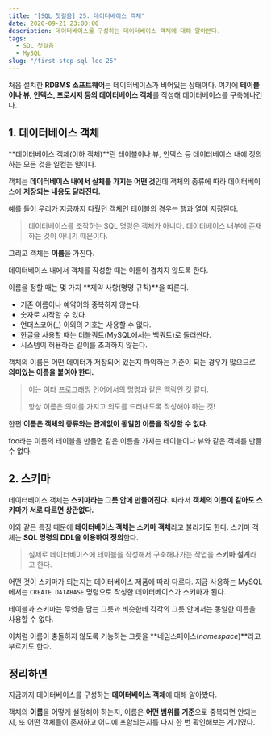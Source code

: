 ```yaml
---
title: "[SQL 첫걸음] 25. 데이터베이스 객체"
date: 2020-09-21 23:00:00
description: 데이터베이스를 구성하는 데이터베이스 객체에 대해 알아본다.
tags:
  - SQL 첫걸음
  - MySQL
slug: "/first-step-sql-lec-25"
---
```


처음 설치한 **RDBMS 소프트웨어**는 데이터베이스가 비어있는 상태이다. 여기에 **테이블이나 뷰, 인덱스, 프로시저 등의 데이터베이스 객체**를 작성해 데이터베이스를 구축해나간다.

## 1. 데이터베이스 객체

**데이터베이스 객체(이하 객체)**란 테이블이나 뷰, 인덱스 등 데이터베이스 내에 정의하는 모든 것을 일컫는 말이다.

객체는 **데이터베이스 내에서 실체를 가지는 어떤 것**인데 객체의 종류에 따라 데이터베이스에 **저장되는 내용도 달라진다.**

예를 들어 우리가 지금까지 다뤘던 객체인 테이블의 경우는 행과 열이 저장된다.

> 데이터베이스를 조작하는 SQL 명령은 객체가 아니다. 데이터베이스 내부에 존재하는 것이 아니기 때문이다.

그리고 객체는 **이름**을 가진다.

데이터베이스 내에서 객체를 작성할 때는 이름이 겹치지 않도록 한다.

이름을 정할 때는 몇 가지 **제약 사항(명명 규칙)**을 따른다.

- 기존 이름이나 예약어와 중복하지 않는다.
- 숫자로 시작할 수 있다.
- 언더스코어(_) 이외의 기호는 사용할 수 없다.
- 한글을 사용할 때는 더블쿼트(MySQL에서는 백쿼트)로 둘러싼다.
- 시스템이 허용하는 길이를 초과하지 않는다.

객체의 이름은 어떤 데이터가 저장되어 있는지 파악하는 기준이 되는 경우가 많으므로 **의미있는 이름을 붙여야 한다.**

> 이는 여타 프로그래밍 언어에서의 명명과 같은 맥락인 것 같다.
>
> 항상 이름은 의미를 가지고 의도를 드러내도록 작성해야 하는 것!

한편 **이름은 객체의 종류와는 관계없이 동일한 이름을 작성할 수 없다.**

foo라는 이름의 테이블을 만들면 같은 이름을 가지는 테이블이나 뷰와 같은 객체를 만들 수 없다.

## 2. 스키마

데이터베이스 객체는 **스키마라는 그릇 안에 만들어진다.** 따라서 **객체의 이름이 같아도 스키마가 서로 다르면 상관없다.**

이와 같은 특징 때문에 **데이터베이스 객체는 스키마 객체**라고 불리기도 한다. 스키마 객체는 **SQL 명령의 DDL을 이용하여 정의**한다.

> 실제로 데이터베이스에 테이블을 작성해서 구축해나가는 작업을 **스키마 설계**라고 한다.

어떤 것이 스키마가 되는지는 데이터베이스 제품에 따라 다르다. 지금 사용하는 MySQL에서는 `CREATE DATABASE` 명령으로 작성한 데이터베이스가 스키마가 된다.

테이블과 스키마는 무엇을 담는 그릇과 비슷한데 각각의 그릇 안에서는 동일한 이름을 사용할 수 없다.

이처럼 이름이 충돌하지 않도록 기능하는 그릇을 **네임스페이스(*namespace*)**라고 부르기도 한다.

## 정리하면

지금까지 데이터베이스를 구성하는 **데이터베이스 객체**에 대해 알아봤다.

객체의 **이름**을 어떻게 설정해야 하는지, 이름은 **어떤 범위를 기준**으로 중복되면 안되는지, 또 어떤 객체들이 존재하고 어디에 포함되는지를 다시 한 번 확인해보는 계기였다.